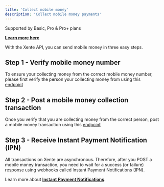 ```yaml
---
title: 'Collect mobile money'
description: 'Collect mobile money payments'
---
```

<Info>
  Supported by Basic, Pro & Pro+ plans  
  
  **[Learn more here](https://www.xente.co/pricing)**
</Info>

With the Xente API, you can send mobile money in three easy steps.
## Step 1 - Verify mobile money number

To ensure your collecting money from the correct mobile money number, please first verify the person your collecting money from using this [endpoint](/api-reference/people/get)

## Step 2 - Post a mobile money collection transaction 

Once you verify that you are collecting money from the correct person, post a mobile money transaction using this [endpoint](/api-reference/mobilemoney/transactions/create)

## Step 3 - Receive Instant Payment Notification (IPN)

All transactions on Xente are asynchronous. Therefore, after you POST a mobile money transaction, you need to wait for a success (or failure) response using webhooks called Instant Payment Notifications (IPN).

Learn more about **[Instant Payment Notifications](/start/ipn)**.